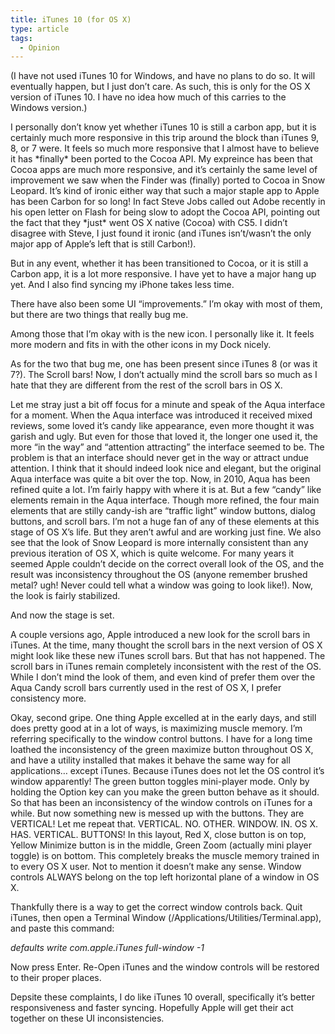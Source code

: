```yaml
---
title: iTunes 10 (for OS X)
type: article
tags:
  - Opinion
---
```


(I have not used iTunes 10 for Windows, and have no plans to do so. It will eventually happen, but I just don’t care. As such, this is only for the OS X version of iTunes 10. I have no idea how much of this carries to the Windows version.)

I personally don’t know yet whether iTunes 10 is still a carbon app, but it is certainly much more responsive in this trip around the block than iTunes 9, 8, or 7 were. It feels so much more responsive that I almost have to believe it has \*finally\* been ported to the Cocoa API. My expreince has been that Cocoa apps are much more responsive, and it’s certainly the same level of improvement we saw when the Finder was (finally) ported to Cocoa in Snow Leopard. It’s kind of ironic either way that such a major staple app to Apple has been Carbon for so long! In fact Steve Jobs called out Adobe recently in his open letter on Flash for being slow to adopt the Cocoa API, pointing out the fact that they \*just\* went OS X native (Cocoa) with CS5. I didn’t disagree with Steve, I just found it ironic (and iTunes isn’t/wasn’t the only major app of Apple’s left that is still Carbon!).

But in any event, whether it has been transitioned to Cocoa, or it is still a Carbon app, it is a lot more responsive. I have yet to have a major hang up yet. And I also find syncing my iPhone takes less time.

There have also been some UI “improvements.” I’m okay with most of them, but there are two things that really bug me.

Among those that I’m okay with is the new icon. I personally like it. It feels more modern and fits in with the other icons in my Dock nicely.

As for the two that bug me, one has been present since iTunes 8 (or was it 7?). The Scroll bars! Now, I don’t actually mind the scroll bars so much as I hate that they are different from the rest of the scroll bars in OS X.

Let me stray just a bit off focus for a minute and speak of the Aqua interface for a moment. When the Aqua interface was introduced it received mixed reviews, some loved it’s candy like appearance, even more thought it was garish and ugly. But even for those that loved it, the longer one used it, the more “in the way” and “attention attracting” the interface seemed to be. The problem is that an interface should never get in the way or attract undue attention. I think that it should indeed look nice and elegant, but the original Aqua interface was quite a bit over the top. Now, in 2010, Aqua has been refined quite a lot. I’m fairly happy with where it is at. But a few “candy” like elements remain in the Aqua interface. Though more refined, the four main elements that are stilly candy-ish are “traffic light” window buttons, dialog buttons, and scroll bars. I’m not a huge fan of any of these elements at this stage of OS X’s life. But they aren’t awful and are working just fine. We also see that the look of Snow Leopard is more internally consistent than any previous iteration of OS X, which is quite welcome. For many years it seemed Apple couldn’t decide on the correct overall look of the OS, and the result was inconsistency throughout the OS (anyone remember brushed metal? ugh! Never could tell what a window was going to look like!). Now, the look is fairly stabilized.

And now the stage is set.

A couple versions ago, Apple introduced a new look for the scroll bars in iTunes. At the time, many thought the scroll bars in the next version of OS X might look like these new iTunes scroll bars. But that has not happened. The scroll bars in iTunes remain completely inconsistent with the rest of the OS. While I don’t mind the look of them, and even kind of prefer them over the Aqua Candy scroll bars currently used in the rest of OS X, I prefer consistency more.

Okay, second gripe. One thing Apple excelled at in the early days, and still does pretty good at in a lot of ways, is maximizing muscle memory. I’m referring specifically to the window control buttons. I have for a long time loathed the inconsistency of the green maximize button throughout OS X, and have a utility installed that makes it behave the same way for all applications… except iTunes. Because iTunes does not let the OS control it’s window apparently! The green button toggles mini-player mode. Only by holding the Option key can you make the green button behave as it should. So that has been an inconsistency of the window controls on iTunes for a while. But now something new is messed up with the buttons. They are VERTICAL! Let me repeat that. VERTICAL. NO. OTHER. WINDOW. IN. OS X. HAS. VERTICAL. BUTTONS! In this layout, Red X, close button is on top, Yellow Minimize button is in the middle, Green Zoom (actually mini player toggle) is on bottom. This completely breaks the muscle memory trained in to every OS X user. Not to mention it doesn’t make any sense. Window controls ALWAYS belong on the top left horizontal plane of a window in OS X.

Thankfully there is a way to get the correct window controls back. Quit iTunes, then open a Terminal Window (/Applications/Utilities/Terminal.app), and paste this command:

_defaults write com.apple.iTunes full-window -1_

Now press Enter. Re-Open iTunes and the window controls will be restored to their proper places.

Depsite these complaints, I do like iTunes 10 overall, specifically it’s better responsiveness and faster syncing. Hopefully Apple will get their act together on these UI inconsistencies.
